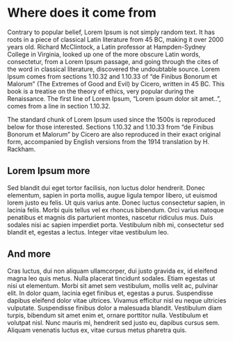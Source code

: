 # Where does it come from

Contrary to popular belief, Lorem Ipsum is not simply random text. It has roots in a piece of classical Latin literature from 45 BC, making it over 2000 years old. Richard McClintock, a Latin professor at Hampden-Sydney College in Virginia, looked up one of the more obscure Latin words, consectetur, from a Lorem Ipsum passage, and going through the cites of the word in classical literature, discovered the undoubtable source. Lorem Ipsum comes from sections 1.10.32 and 1.10.33 of "de Finibus Bonorum et Malorum" (The Extremes of Good and Evil) by Cicero, written in 45 BC. This book is a treatise on the theory of ethics, very popular during the Renaissance. The first line of Lorem Ipsum, "Lorem ipsum dolor sit amet..", comes from a line in section 1.10.32.

The standard chunk of Lorem Ipsum used since the 1500s is reproduced below for those interested. Sections 1.10.32 and 1.10.33 from "de Finibus Bonorum et Malorum" by Cicero are also reproduced in their exact original form, accompanied by English versions from the 1914 translation by H. Rackham.
 
## Lorem Ipsum more

Sed blandit dui eget tortor facilisis, non luctus dolor hendrerit. Donec elementum, sapien in porta mollis, augue ligula tempor libero, ut euismod lorem justo eu felis. Ut quis varius ante. Donec luctus consectetur sapien, in lacinia felis. Morbi quis tellus vel ex rhoncus bibendum. Orci varius natoque penatibus et magnis dis parturient montes, nascetur ridiculus mus. Duis sodales nisi ac sapien imperdiet porta. Vestibulum nibh mi, consectetur sed blandit et, egestas a lectus. Integer vitae vestibulum leo.

## And more

Cras luctus, dui non aliquam ullamcorper, dui justo gravida ex, id eleifend magna leo quis metus. Nulla placerat tincidunt sodales. Etiam egestas ut nisi ut elementum. Morbi sit amet sem vestibulum, mollis velit ac, pulvinar elit. In dolor quam, lacinia eget finibus et, egestas a purus. Suspendisse dapibus eleifend dolor vitae ultrices. Vivamus efficitur nisl eu neque ultricies vulputate. Suspendisse finibus dolor a malesuada blandit. Vestibulum diam turpis, bibendum sit amet enim et, ornare porttitor nulla. Vestibulum et volutpat nisl. Nunc mauris mi, hendrerit sed justo eu, dapibus cursus sem. Aliquam venenatis luctus ex, vitae cursus metus pharetra quis.